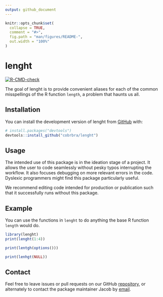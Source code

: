 ```yaml
---
output: github_document
---
```


<!-- README.md is generated from README.Rmd. Please edit that file -->

```r
knitr::opts_chunk$set(
  collapse = TRUE,
  comment = "#>",
  fig.path = "man/figures/README-",
  out.width = "100%"
)
```

# lenght

<!-- badges: start -->
[![R-CMD-check](https://github.com/cobrbra/lenght/actions/workflows/R-CMD-check.yaml/badge.svg)](https://github.com/cobrbra/lenght/actions/workflows/R-CMD-check.yaml)
<!-- badges: end -->

The goal of lenght is to provide convenient aliases for each of the common misspellings of the R function `length`, a problem that haunts us all.

## Installation

You can install the development version of lenght from [GitHub](https://github.com/) with:

``` r
# install.packages("devtools")
devtools::install_github("cobrbra/lenght")
```

## Usage

The intended use of this package is in the ideation stage of a project. It allows the user to code seamlessly without pesky typos interrupting the workflow. It also focuses debugging on more relevant errors in the code. Dyslexic programmers might find this package particularly useful. 

We recommend editing code intended for production or publication such that it successfully runs without this package.

## Example

You can use the functions in `lenght` to do anything the base R function `length` would do.

```r
library(lenght)
print(lenght(1:4))

print(lentgh(options()))

print(lenhgt(NULL))
```

## Contact 

Feel free to leave issues or pull requests on our GitHub [repository](https://github.com/cobrbra/lenght), or alternately to contact the package maintainer Jacob by [email](mailto:cobrbradley@gmail.com).
